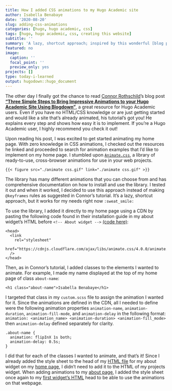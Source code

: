```yaml
---
title: How I added CSS animations to my Hugo Academic site
author: Isabella Benabaye
date: '2020-08-20'
slug: adding-css-animations
categories: [hugo, hugo academic, css]
tags: [hugo, hugo academic, css, creating this website]
subtitle: ''
summary: 'A lazy, shortcut approach; inspired by this wonderful [blog post](https://www.connorrothschild.com/post/animate-hugo-academic/) by [Connor Rothschild](https://www.connorrothschild.com).'
featured: no
image:
  caption: ''
  focal_point: ''
  preview_only: yes
projects: []
type: today-i-learned
output: hugodown::hugo_document
---
```


The other day I finally got the chance to read [Connor Rothschild](https://www.connorrothschild.com)'s blog post [**"Three Simple Steps to Bring Impressive Animations to your Hugo Academic Site Using Blogdown"**](https://www.connorrothschild.com/post/animate-hugo-academic/), a great resource for Hugo Academic users. Even if you have no HTML/CSS knowledge or are just getting started and would like a site that's already animated, his tutorial's got you! He explains every step and shows how easy it is to implement. If you're a Hugo Academic user, I highly recommend you check it out! 

Upon reading his post, I was excited to get started animating my home page. With zero knowledge in CSS animations, I checked out the resources he linked and proceeded to search for animation examples that I'd like to implement on my home page. I stumbled upon [`Animate.css`](https://animate.style), a library of ready-to-use, cross-browser animations for use in your web projects.

`{{< figure src="./animate css.gif" link="./animate css.gif" >}}`

The library has many different animations that you can choose from and has comprehensive documentation on how to install and use the library. I tested it out and when it worked, I decided to use this approach instead of making `@keyframes` rules as suggested in Connor's tutorial. It's a lazy, shortcut approach, but it works for my needs right now `:sweat_smile:`

To use the library, I added it directly to my home page using a CDN by pasting the following code found in their installation guide in my about widget's HTML before `<!-- About widget -->` [(code here)](https://github.com/isabellabenabaye/isabella-b.com/blob/master/layouts/partials/widgets/about_isabella_extended.html):

```
<head>
  <link
    rel="stylesheet"
    href="https://cdnjs.cloudflare.com/ajax/libs/animate.css/4.0.0/animate.min.css"
  />
</head>
```

Then, as in Connor's tutorial, I added classes to the elements I wanted to animate. For example, I made my name displayed at the top of my home page of class `about-name`:

```
<h1 class="about-name">Isabella Benabaye</h1> 
```

I targeted that class in my `custom.scss` file to assign the animation I wanted for it. Since the animations are defined in the CDN, all I needed to define were the following animation properties `animation-name`, `animation-duration`, `animation-fill-mode`, and `animation-delay` in the following format: `animation: <animation_name> <animation-duration> <animation-fill_mode>` then `animation-delay` defined separately for clarity.

```
.about-name {
  animation: flipInX 1s both;
  animation-delay: 0.5s;
}
```

I did that for each of the classes I wanted to animate, and that's it! Since I already added the style sheet to the head of my [HTML file](https://github.com/isabellabenabaye/isabella-b.com/blob/master/layouts/partials/widgets/about_isabella_extended.html) for my about widget on my [home page](/), I didn't need to add it to the HTML of my projects widget. When adding animations to my [about page](/about/), I added the style sheet once again to my [first widget's HTML](https://github.com/isabellabenabaye/isabella-b.com/blob/master/layouts/partials/widgets/about_page.html) head to be able to use the animations on that webpage.
